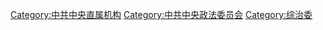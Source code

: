 {{Catmore|中央社会治安综合治理委员会}}

[[Category:中共中央直属机构|Category:中共中央直属机构]]
[[Category:中共中央政法委员会|Category:中共中央政法委员会]]
[[Category:综治委|Category:综治委]]